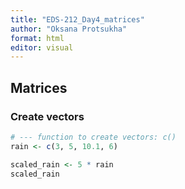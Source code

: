 ```yaml
---
title: "EDS-212_Day4_matrices"
author: "Oksana Protsukha"
format: html
editor: visual
---
```


## Matrices

### Create vectors

```r
# --- function to create vectors: c()
rain <- c(3, 5, 10.1, 6)

scaled_rain <- 5 * rain
scaled_rain
```
